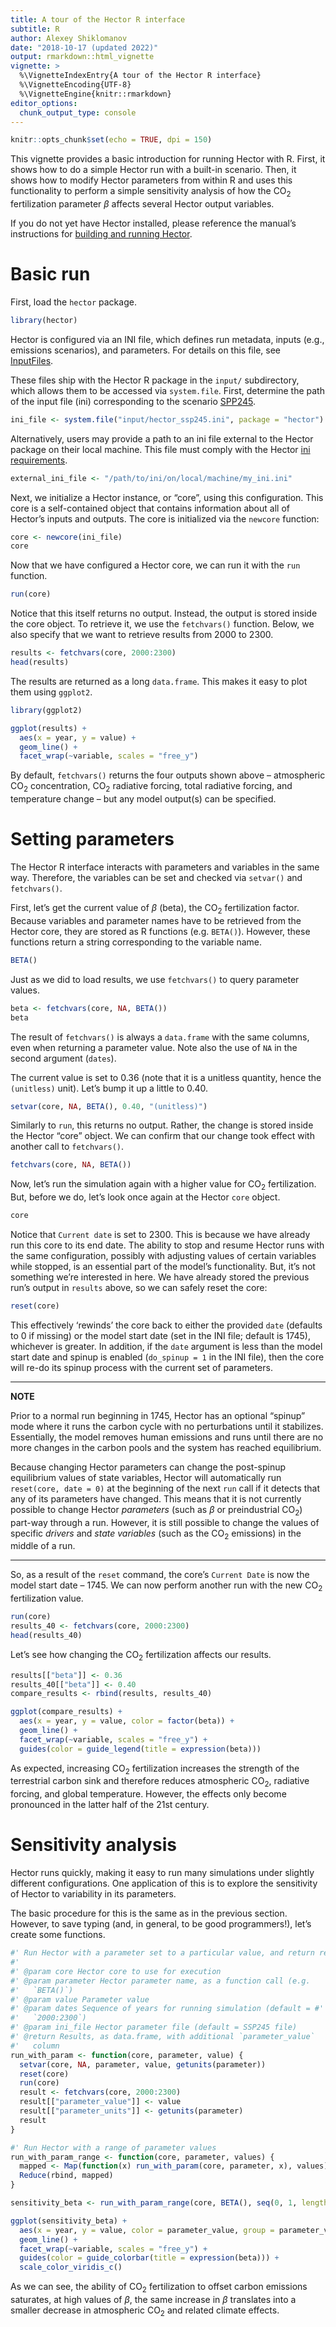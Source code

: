 ```yaml
---
title: A tour of the Hector R interface
subtitle: R
author: Alexey Shiklomanov
date: "2018-10-17 (updated 2022)"
output: rmarkdown::html_vignette
vignette: >
  %\VignetteIndexEntry{A tour of the Hector R interface}
  %\VignetteEncoding{UTF-8}
  %\VignetteEngine{knitr::rmarkdown}
editor_options:
  chunk_output_type: console
---
```


```r
knitr::opts_chunk$set(echo = TRUE, dpi = 150)
```

This vignette provides a basic introduction for running Hector with R.
First, it shows how to do a simple Hector run with a built-in scenario.
Then, it shows how to modify Hector parameters from within R and uses this
functionality to perform a simple sensitivity analysis of how the CO$_2$
fertilization parameter $\beta$ affects several Hector output variables.

If you do not yet have Hector installed, please reference the manual's
instructions for [building and running Hector](BuildHector.html).

# Basic run

First, load the `hector` package.

```r
library(hector)
```

Hector is configured via an INI file, which defines run metadata, inputs
(e.g., emissions scenarios), and parameters.
For details on this file, see [InputFiles](InputFiles.html).

These files ship with the Hector R package in the `input/` subdirectory,
which allows them to be accessed via `system.file`.
First, determine the path of the input file (ini) corresponding to the
scenario [SPP245](https://en.wikipedia.org/wiki/Shared_Socioeconomic_Pathways).

```r
ini_file <- system.file("input/hector_ssp245.ini", package = "hector")
```

Alternatively, users may provide a path to an ini file external to the Hector
package on their local machine. This file must comply with the Hector [ini requirements](InputFiles.html).

```r
external_ini_file <- "/path/to/ini/on/local/machine/my_ini.ini"
```

Next, we initialize a Hector instance, or "core", using this configuration.
This core is a self-contained object that contains information about all of Hector's inputs and outputs.
The core is initialized via the `newcore` function:

```r
core <- newcore(ini_file)
core
```

Now that we have configured a Hector core, we can run it with the `run` function.

```r
run(core)
```

Notice that this itself returns no output.
Instead, the output is stored inside the core object.
To retrieve it, we use the `fetchvars()` function.
Below, we also specify that we want to retrieve results from 2000 to 2300.

```r
results <- fetchvars(core, 2000:2300)
head(results)
```

The results are returned as a long `data.frame`.
This makes it easy to plot them using `ggplot2`.

```r
library(ggplot2)

ggplot(results) +
  aes(x = year, y = value) +
  geom_line() +
  facet_wrap(~variable, scales = "free_y")
```

By default, `fetchvars()` returns the four outputs shown above -- atmospheric
CO$_2$ concentration, CO$_2$ radiative forcing, total radiative forcing, and
temperature change -- but any model output(s) can be specified.

# Setting parameters

The Hector R interface interacts with parameters and variables in the same way.
Therefore, the variables can be set and checked via `setvar()` and `fetchvars()`.

First, let's get the current value of $\beta$ (beta), the CO$_2$ fertilization factor.
Because variables and parameter names have to be retrieved from the Hector core,
they are stored as R functions (e.g. `BETA()`).
However, these functions return a string corresponding to the variable name.

```r
BETA()
```

Just as we did to load results, we use `fetchvars()` to query parameter values.

```r
beta <- fetchvars(core, NA, BETA())
beta
```

The result of `fetchvars()` is always a `data.frame` with the same columns, even when returning a parameter value.
Note also the use of `NA` in the second argument (`dates`).

The current value is set to 0.36 (note that it is a unitless quantity, hence the `(unitless)` unit).
Let's bump it up a little to 0.40.

```r
setvar(core, NA, BETA(), 0.40, "(unitless)")
```

Similarly to `run`, this returns no output.
Rather, the change is stored inside the Hector "core" object.
We can confirm that our change took effect with another call to `fetchvars()`.

```r
fetchvars(core, NA, BETA())
```

Now, let's run the simulation again with a higher value for CO$_2$ fertilization.
But, before we do, let's look once again at the Hector `core` object.

```r
core
```

Notice that `Current date` is set to 2300.
This is because we have already run this core to its end date.
The ability to stop and resume Hector runs with the same configuration, possibly with adjusting values of certain variables while stopped, is an essential part of the model's functionality.
But, it's not something we're interested in here.
We have already stored the previous run's output in `results` above, so we can safely reset the core:

```r
reset(core)
```

This effectively 'rewinds' the core back to either the provided `date`
(defaults to 0 if missing) or the model start date (set in the INI file;
default is 1745), whichever is greater.
In addition, if the `date` argument is less than the model start date and spinup
is enabled (`do_spinup = 1` in the INI file), then the core will re-do its
spinup process with the current set of parameters.

***
**NOTE**

Prior to a normal run beginning in 1745, Hector has an optional "spinup" mode
where it runs the carbon cycle with no perturbations until it stabilizes.
Essentially, the model removes human emissions and runs until there are no more
changes in the carbon pools and the system has reached equilibrium.

Because changing Hector parameters can change the post-spinup equilibrium values
of state variables, Hector will automatically run `reset(core, date = 0)` at the
beginning of the next `run` call if it detects that any of its parameters have changed.
This means that it is not currently possible to change Hector _parameters_
(such as $\beta$ or preindustrial CO~2~) part-way through a run.
However, it is still possible to change the values of specific _drivers_ and
_state variables_ (such as the CO~2~ emissions) in the middle of a run.

***

So, as a result of the `reset` command, the core's `Current Date` is now the model
start date -- 1745.
We can now perform another run with the new CO$_2$ fertilization value.

```r
run(core)
results_40 <- fetchvars(core, 2000:2300)
head(results_40)
```

Let's see how changing the CO$_2$ fertilization affects our results.

```r
results[["beta"]] <- 0.36
results_40[["beta"]] <- 0.40
compare_results <- rbind(results, results_40)

ggplot(compare_results) +
  aes(x = year, y = value, color = factor(beta)) +
  geom_line() +
  facet_wrap(~variable, scales = "free_y") +
  guides(color = guide_legend(title = expression(beta)))
```

As expected, increasing CO$_2$ fertilization increases the strength of the
terrestrial carbon sink and therefore reduces atmospheric CO$_2$, radiative forcing,
and global temperature.
However, the effects only become pronounced in the latter half of the 21st century.


# Sensitivity analysis

Hector runs quickly, making it easy to run many simulations under slightly different
configurations. One application of this is to explore the sensitivity of Hector
to variability in its parameters.

The basic procedure for this is the same as in the previous section. However, to
save typing (and, in general, to be good programmers!), let's create some functions.

```r
#' Run Hector with a parameter set to a particular value, and return results
#'
#' @param core Hector core to use for execution
#' @param parameter Hector parameter name, as a function call (e.g.
#'   `BETA()`)
#' @param value Parameter value
#' @param dates Sequence of years for running simulation (default = #'
#'   `2000:2300`)
#' @param ini_file Hector parameter file (default = SSP245 file)
#' @return Results, as data.frame, with additional `parameter_value`
#'   column
run_with_param <- function(core, parameter, value) {
  setvar(core, NA, parameter, value, getunits(parameter))
  reset(core)
  run(core)
  result <- fetchvars(core, 2000:2300)
  result[["parameter_value"]] <- value
  result[["parameter_units"]] <- getunits(parameter)
  result
}

#' Run Hector with a range of parameter values
run_with_param_range <- function(core, parameter, values) {
  mapped <- Map(function(x) run_with_param(core, parameter, x), values)
  Reduce(rbind, mapped)
}

sensitivity_beta <- run_with_param_range(core, BETA(), seq(0, 1, length.out = 5))

ggplot(sensitivity_beta) +
  aes(x = year, y = value, color = parameter_value, group = parameter_value) +
  geom_line() +
  facet_wrap(~variable, scales = "free_y") +
  guides(color = guide_colorbar(title = expression(beta))) +
  scale_color_viridis_c()
```

As we can see, the ability of CO$_2$ fertilization to offset carbon emissions
saturates, at high values of $\beta$, the same increase in $\beta$ translates
into a smaller decrease in atmospheric CO$_2$ and related climate effects.
